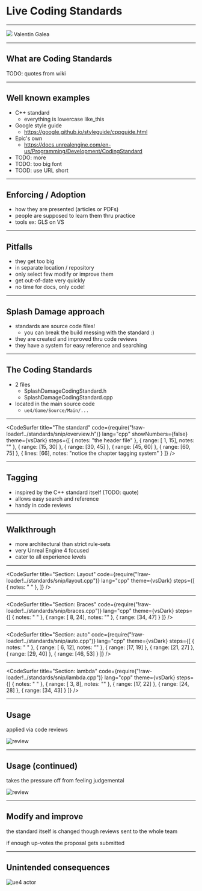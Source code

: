 
# Live Coding Standards

---

<Image src="img/banner.jpg">
<Box
  css={{
    position: 'relative',
    top: '50%',
    transform: 'translateY(-50%)',
    color: 'white'
  }}
>
Valentin Galea
</Box>

</Image>

---
## What are Coding Standards

TODO: quotes from wiki

---
## Well known examples

- C++ standard
  * everything is lowercase like_this
- Google style guide
  - https://google.github.io/styleguide/cppguide.html
- Epic's own
  - https://docs.unrealengine.com/en-us/Programming/Development/CodingStandard
- TODO: more
- TODO: too big font
- TOOD: use URL short

---
## Enforcing / Adoption

- how they are presented (articles or PDFs)
- people are supposed to learn them thru practice
- tools ex: GLS on VS

---
## Pitfalls

- they get too big
- in separate location / repository
- only select few modify or improve them
- get out-of-date very quickly
- no time for docs, only code!

---
## Splash Damage approach

- standards are source code files!
  * you can break the build messing with the standard :)
- they are created and improved thru code reviews
- they have a system for easy reference and searching

---
## The Coding Standards

* 2 files
  * SplashDamageCodingStandard.h
  * SplashDamageCodingStandard.cpp
* located in the main source code
  * `ue4/Game/Source/Main/...`

---
<CodeSurfer
  title="The standard"
  code={require("!raw-loader!../standards/snip/overview.h")}
  lang="cpp"
  showNumbers={false}
  theme={vsDark}
  steps={[
    { notes: "the header file" },
    { range: [ 1, 15], notes: "" },
    { range: [15, 30] },
    { range: [30, 45] },
    { range: [45, 60] },
    { range: [60, 75] },
    { lines: [66], notes: "notice the chapter tagging system" }
  ]}
/>

---
## Tagging

- inspired by the C++ standard itself (TODO: quote)
- allows easy search and reference
- handy in code reviews

---
## Walkthrough

- more architectural than strict rule-sets
- very Unreal Engine 4 focused
- cater to all experience levels

---
<CodeSurfer
  title="Section: Layout"
  code={require("!raw-loader!../standards/snip/layout.cpp")}
  lang="cpp"
  theme={vsDark}
  steps={[
    { notes: " " },
  ]}
/>

---
<CodeSurfer
  title="Section: Braces"
  code={require("!raw-loader!../standards/snip/braces.cpp")}
  lang="cpp"
  theme={vsDark}
  steps={[
    { notes: " " },
    { range: [ 8, 24], notes: "" },
    { range: [34, 47] }
  ]}
/>

---
<CodeSurfer
  title="Section: auto"
  code={require("!raw-loader!../standards/snip/auto.cpp")}
  lang="cpp"
  theme={vsDark}
  steps={[
    { notes: " " },
    { range: [ 6, 12], notes: "" },
    { range: [17, 19] },
    { range: [21, 27] },
    { range: [29, 40] },
    { range: [46, 53] }
  ]}
/>

---
<CodeSurfer
  title="Section: lambda"
  code={require("!raw-loader!../standards/snip/lambda.cpp")}
  lang="cpp"
  theme={vsDark}
  steps={[
    { notes: " " },
    { range: [ 3,  8], notes: "" },
    { range: [17, 22] },
    { range: [24, 28] },
    { range: [34, 43] }
  ]}
/>

---
## Usage

applied via code reviews

![review](img/review-1.png)

---
## Usage (continued)

takes the pressure off from feeling judgemental 

![review](img/review-2.png)

---
## Modify and improve

the standard itself is changed though reviews sent to the whole team

if enough up-votes the proposal gets submitted

---
## Unintended consequences

![ue4 actor](img/coding-actor.png)
